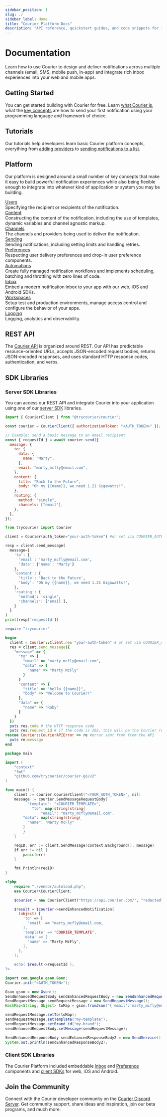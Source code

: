 ```yaml
---
sidebar_position: 1
slug: ./
sidebar_label: Home
title: "Courier Platform Docs"
description: "API reference, quickstart guides, and code snippets for integrating the Courier API into your web or mobile app. SDKs for popular programming languages."
---
```


# Documentation

Learn how to use Courier to design and deliver notifications across multiple channels (email, SMS, mobile push, in-app) and integrate rich inbox experiences into your web and mobile apps.

## Getting Started

You can get started building with Courier for free. Learn [what Courier is](./getting-started/what-is-courier), what the [key concepts](./getting-started/courier-concepts) are how to send your first notification using your programming language and framework of choice.

## Tutorials

Our tutorials help developers learn basic Courier platform concepts, everything from [adding providers](./tutorials/how-to-add-an-integration-to-a-channel) to [sending notifications to a list](./tutorials/how-to-send-to-a-list-or-list-pattern-using-wildcarding).

## Platform

Our platform is designed around a small number of key concepts that make it easy to build powerful notification experiences while also being flexible enough to integrate into whatever kind of application or system you may be building.

<div className="platform-list">
  <div className="platform-item">
    <div className="platform-name"><a href="/platform/users">Users</a></div>
    <div className="platform-desc">Specifying the recipient or recipients of the notification.</div>
  </div>
  <div className="platform-item">
    <div className="platform-name"><a href="/platform/content">Content</a></div>
    <div className="platform-desc">Constructing the content of the notification, including the use of templates, dynamic variables and channel agnostic markup.</div>
  </div>
  <div className="platform-item">
    <div className="platform-name"><a href="/platform/channels">Channels</a></div>
    <div className="platform-desc">The channels and providers being used to deliver the notification.</div>
  </div>
  <div className="platform-item">
    <div className="platform-name"><a href="/platform/sending">Sending</a></div>
    <div className="platform-desc">Sending notifications, including setting limits and handling retries.</div>
  </div>
  <div className="platform-item">
    <div className="platform-name"><a href="/platform/preferences">Preferences</a></div>
    <div className="platform-desc">Respecting user delivery preferences and drop-in user preference components.</div>
  </div>
  <div className="platform-item">
    <div className="platform-name"><a href="/platform/automations">Automations</a></div>
    <div className="platform-desc">Create fully managed notification workflows and implements scheduling, batching and throttling with zero lines of code.</div>
  </div>
  <div className="platform-item">
    <div className="platform-name"><a href="/platform/inbox">Inbox</a></div>
    <div className="platform-desc">Embed a modern notification inbox to your app with our web, iOS and Android SDKs.</div>
  </div>
  <div className="platform-item">
    <div className="platform-name"><a href="/platform/workspaces">Workspaces</a></div>
    <div className="platform-desc">Setup test and production environments, manage access control and configure the behavior of your apps.</div>
  </div>
  <div className="platform-item">
    <div className="platform-name"><a href="/platform/logging">Logging</a></div>
    <div className="platform-desc">Logging, analytics and observability.</div>
  </div>
</div>

## REST API

The [Courier API](/reference) is organized around REST. Our API has predictable resource-oriented URLs, accepts JSON-encoded request bodies, returns JSON-encoded responses, and uses standard HTTP response codes, authentication, and verbs.

## SDK Libraries

### Server SDK Libraries

You can access our REST API and integrate Courier into your application using one of our [server SDK](/sdk-libraries/server-sdks) libraries.

<Tabs groupId="code">
<TabItem value="js" label="courier-node">

```js
import { CourierClient } from "@trycourier/courier";

const courier = CourierClient({ authorizationToken: "<AUTH_TOKEN>" }); // get from the Courier UI

// Example: send a basic message to an email recipient
const { requestId } = await courier.send({
  message: {
    to: {
      data: {
        name: "Marty",
      },
      email: "marty_mcfly@email.com",
    },
    content: {
      title: "Back to the Future",
      body: "Oh my {{name}}, we need 1.21 Gigawatts!",
    },
    routing: {
      method: "single",
      channels: ["email"],
    },
  },
});
```

</TabItem>

<TabItem value="python" label="courier-python">

```python
from trycourier import Courier

client = Courier(auth_token="your-auth-token") #or set via COURIER_AUTH_TOKEN env var

resp = client.send_message(
  message={
    'to': {
      'email': 'marty_mcfly@email.com',
      'data': {'name': 'Marty'}
    },
    'content': {
      'title': 'Back to the Future',
      'body': 'Oh my {{name}}, we need 1.21 Gigawatts!',
    },
    'routing': {
      'method': 'single',
      'channels': ['email'],
    }
  }
)
print(resp['requestId'])
```

</TabItem>

<TabItem value="ruby" label="courier-ruby">

```ruby
require "trycourier"

begin
  client = Courier::Client.new "your-auth-token" # or set via COURIER_AUTH_TOKEN env var
  res = client.send_message({
    "message" => {
      "to" => {
        "email" => "marty_mcfly@email.com",
        "data" => {
          "name" => "Marty McFly"
        }
      }
      "content" => {
        "title" => "hello {{name}}",
        "body" => "Welcome to Courier!"
      },
      "data" => {
        "name" => "Ruby"
      }
    }
  })
  puts res.code # the HTTP response code
  puts res.request_id # if the code is 202, this will be the Courier request ID for this message
rescue Courier::CourierAPIError => re #error sent from from the API
  puts re.message
end
```

</TabItem>

<TabItem value="go" label="courier-go">

```go
package main

import (
	"context"
	"fmt"
	"github.com/trycourier/courier-go/v2"
)

func main() {
	client := courier.CourierClient("<YOUR_AUTH_TOKEN>", nil)
	message := courier.SendMessageRequestBody{
		  "template": "<COURIER_TEMPLATE>",
			"to": map[string]string{
				"email": "marty_mcfly@email.com",
        "data": map[string]string{
          "name": "Marty McFly"
        }
		}
	}

	reqID, err := client.SendMessage(context.Background(), message)
	if err != nil {
		panic(err)
	}

	fmt.Println(reqID)
}
```

</TabItem>

<TabItem value="php" label="courier-php">

```php
<?php
    require "./vendor/autoload.php";
    use Courier\CourierClient;

    $courier = new CourierClient("https://api.courier.com/", "redacted");

    $result = $courier->sendEnhancedNotification(
      (object) [
        'to' => [
          'email' => "marty_mcfly@email.com,
        ],
        'template' => "COURIER_TEMPLATE",
        'data' => [
          'name' => "Marty McFly",
        ],
      ],
    );

    echo( $result->requestId );
?>
```

</TabItem>

<TabItem value="java" label="courier-java">

```java
import com.google.gson.Gson;
Courier.init("<AUTH_TOKEN>");

Gson gson = new Gson();
SendEnhancedRequestBody sendEnhancedRequestBody = new SendEnhancedRequestBody();
SendRequestMessage sendRequestMessage = new SendRequestMessage();
HashMap<String, Object> toMap = gson.fromJson("{'email':'marty_mcfly@email.com'}", HashMap.class);

sendRequestMessage.setTo(toMap);
sendRequestMessage.setTemplate("my-template");
sendRequestMessage.setBrand_id("my-brand");
sendEnhancedRequestBody.setMessage(sendRequestMessage);

SendEnhancedResponseBody sendEnhancedResponseBody2 = new SendService().sendEnhancedMessage(sendEnhancedRequestBody);
System.out.println(sendEnhancedResponseBody2);
```

</TabItem>

</Tabs>

### Client SDK Libraries

The Courier Platform included embeddable [Inbox](/platform/inbox) and [Preference](/platform/preferences) components and [client SDKs](/sdk-libraries/client-sdks) for web, iOS and Android. 

## Join the Community

Connect with the Courier developer community on the [Courier Discord Server](https://discord.gg/courier). Get community support, share ideas and inspiration, join our beta programs, and much more.
